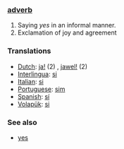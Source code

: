 === [[adverb]] ===

# Saying ''yes'' in an informal manner.
# Exclamation of joy and agreement

=== Translations ===

*[[Dutch]]: [[ja!]] (2) , [[jawel!]] (2)
*[[Interlingua]]: [[si]]
*[[Italian]]: [[si]]
*[[Portuguese]]: [[sim]]
*[[Spanish]]: [[sí]]
*[[Volapük]]: [[si]]

=== See also ===
*[[yes]]